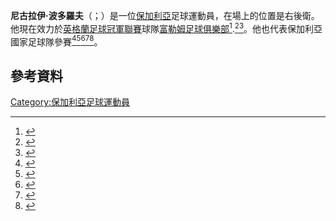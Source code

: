 '''尼古拉伊·波多羅夫'''（{{lang-bg|Николай Бодуров;}}；{{bd|1986年|5月30日}}）是一位[[保加利亞|保加利亞]]足球運動員，在場上的位置是右後衛。他現在效力於[[英格蘭足球冠軍聯賽|英格蘭足球冠軍聯賽]]球隊[[富勒姆足球俱樂部|富勒姆足球俱樂部]]<ref>{{cite web|publisher=skysports.com|title=Fulham sign Nikolay Bodurov on three-year deal|url=http://www1.skysports.com/football/news/11681/9402968/transfer-news-fulham-sign-bulgaria-international-nikolay-bodurov-on-a-three-year-contract|date=1 August 2014|accessdate=2015-05-31|archive-date=2014-12-13|archive-url=https://web.archive.org/web/20141213181022/http://www1.skysports.com/football/news/11681/9402968/transfer-news-fulham-sign-bulgaria-international-nikolay-bodurov-on-a-three-year-contract|dead-url=no}}</ref>.<ref>{{cite web|publisher=bbc.com|title=Ipswich Town 2–1 Fulham|url=http://www.bbc.com/sport/0/football/28646535|date=9 August 2014|accessdate=2015-05-31|archive-date=2015-09-24|archive-url=https://web.archive.org/web/20150924210509/http://www.bbc.com/sport/0/football/28646535|dead-url=no}}</ref><ref>{{cite web|publisher=theguardian.com|title=Fulham’s Nikolay Bodurov’s brilliant shot sinks leaders Derby County|url=http://www.theguardian.com/football/2015/feb/28/fulham-derby-county-championship-match-report|date=28 February 2015|accessdate=2015-05-31|archive-date=2015-06-01|archive-url=https://web.archive.org/web/20150601092624/http://www.theguardian.com/football/2015/feb/28/fulham-derby-county-championship-match-report|dead-url=no}}</ref>。他也代表保加利亞國家足球隊參賽<ref>{{cite web|publisher=novsport.com|title=Бодуров е със скъсана връзка|url=http://www.novsport.com/news535961_1042.html|date=27 March 2013|language=bg|accessdate=2015-05-31|archive-date=2016-03-04|archive-url=https://web.archive.org/web/20160304063307/http://www.novsport.com/news535961_1042.html|dead-url=no}}</ref><ref>{{cite web|publisher=gong.bg|title=Оперираха Бодуров, аут до края на сезона|url=http://gong.bg/view_article.php?article_id=337015|date=28 March 2013|language=bg|accessdate=2015-05-31|archive-date=2013-07-08|archive-url=https://web.archive.org/web/20130708183920/http://gong.bg/view_article.php?article_id=337015|dead-url=no}}</ref><ref>{{cite web|publisher=topsport.bg|title=Адио, Рио! Националите не издържаха в Армения|url=http://topsport.ibox.bg/material/id_1153494886|date=11 October 2013|language=bg|accessdate=2015-05-31|archive-date=2016-03-04|archive-url=https://web.archive.org/web/20160304201850/http://topsport.ibox.bg/material/id_1153494886|dead-url=no}}</ref><ref>{{cite web|publisher=topsport.bg|url=http://topsport.ibox.bg/material/id_1632645425|title=България показа характер и пречупи азерите в Баку, Венци Христов ни донесе успеха|date=9 September 2014|language=bg|accessdate=2015-05-31|archive-date=2016-03-04|archive-url=https://web.archive.org/web/20160304202118/http://topsport.ibox.bg/material/id_1632645425|dead-url=no}}</ref><ref>{{cite web|publisher=topsport.bg|url=http://topsport.ibox.bg/news/id_1944335509|title=Бодуров: Ивелине, това е за теб, трудна победа|date=9 September 2014|language=bg|accessdate=2015-05-31|archive-date=2014-10-18|archive-url=https://web.archive.org/web/20141018015620/http://topsport.ibox.bg/news/id_1944335509|dead-url=no}}</ref>。
==參考資料==
{{Reflist}}

{{DEFAULTSORT: Bodurov, Nikolay}}
[[Category:保加利亞足球運動員|Category:保加利亞足球運動員]]